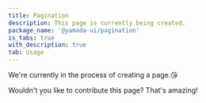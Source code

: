 ```yaml
---
title: Pagination
description: This page is currently being created.
package_name: '@yamada-ui/pagination'
is_tabs: true
with_description: true
tab: Usage
---
```


We're currently in the process of creating a page.😘

Wouldn't you like to contribute this page? That's amazing!

